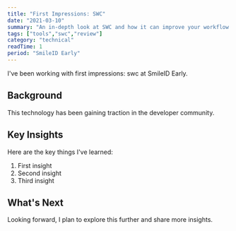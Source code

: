 ```yaml
---
title: "First Impressions: SWC"
date: "2021-03-10"
summary: "An in-depth look at SWC and how it can improve your workflow."
tags: ["tools","swc","review"]
category: "technical"
readTime: 1
period: "SmileID Early"
---
```


I've been working with first impressions: swc at SmileID Early.

## Background

This technology has been gaining traction in the developer community.

## Key Insights

Here are the key things I've learned:

1. First insight
2. Second insight
3. Third insight

## What's Next

Looking forward, I plan to explore this further and share more insights.

